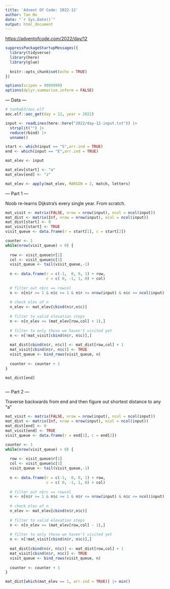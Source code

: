 ```yaml
---
title: 'Advent Of Code: 2022-12'
author: Tan Ho
date: "`r Sys.Date()`"
output: html_document
---
```


<https://adventofcode.com/2022/day/12>

```r
suppressPackageStartupMessages({
  library(tidyverse)
  library(here)
  library(glue)
  
  knitr::opts_chunk$set(echo = TRUE)
})

options(scipen = 9999999)
options(dplyr.summarise.inform = FALSE)
```

--- Data ---

```r
# tanho63/aoc.elf
aoc.elf::aoc_get(day = 12, year = 2022)
```

```r
input <- readLines(here::here("2022/day-12-input.txt")) |> 
  strsplit("") |> 
  reduce(rbind) |> 
  unname()

start <- which(input == "S",arr.ind = TRUE)
end <- which(input == "E",arr.ind = TRUE)

mat_elev <- input

mat_elev[start] <- "a"
mat_elev[end] <- "z"

mat_elev <- apply(mat_elev, MARGIN = 2, match, letters)
```

--- Part 1 ---

Noob re-learns Dijkstra's every single year. From scratch.

```r
mat_visit <- matrix(FALSE, nrow = nrow(input), ncol = ncol(input))
mat_dist <- matrix(Inf, nrow = nrow(input), ncol = ncol(input))
mat_dist[start] <- 0
mat_visit[start] <- TRUE
visit_queue <- data.frame(r = start[1], c = start[2])

counter <- 1
while(nrow(visit_queue) > 0) {
  
  row <- visit_queue$r[1]
  col <- visit_queue$c[1]
  visit_queue <- tail(visit_queue,-1)
  
  n <- data.frame(r = c(-1,  0, 0, 1) + row, 
                  c = c( 0, -1, 1, 0) + col)
  
  # filter out n$rc == rowcol
  n <- n[n$r >= 1 & n$c >= 1 & n$r <= nrow(input) & n$c <= ncol(input),]
  
  # check elev of n
  n_elev <- mat_elev[cbind(n$r,n$c)]
  
  # filter to valid elevation steps
  n <- n[n_elev <= (mat_elev[row,col] + 1),]
  
  # filter to only those we haven't visited yet
  n <- n[!mat_visit[cbind(n$r, n$c)],]
  
  mat_dist[cbind(n$r, n$c)] <- mat_dist[row,col] + 1
  mat_visit[cbind(n$r, n$c)] <- TRUE
  visit_queue <- bind_rows(visit_queue, n)
  
  counter <- counter + 1
}

mat_dist[end]

```
```r

```

--- Part 2 ---

Traverse backwards from end and then figure out shortest distance to any "a"

```r
mat_visit <- matrix(FALSE, nrow = nrow(input), ncol = ncol(input))
mat_dist <- matrix(Inf, nrow = nrow(input), ncol = ncol(input))
mat_dist[end] <- 0
mat_visit[end] <- TRUE
visit_queue <- data.frame(r = end[1], c = end[2])

counter <- 1
while(nrow(visit_queue) > 0) {
  
  row <- visit_queue$r[1]
  col <- visit_queue$c[1]
  visit_queue <- tail(visit_queue,-1)
  
  n <- data.frame(r = c(-1,  0, 0, 1) + row, 
                  c = c( 0, -1, 1, 0) + col)
  
  # filter out n$rc == rowcol
  n <- n[n$r >= 1 & n$c >= 1 & n$r <= nrow(input) & n$c <= ncol(input),]
  
  # check elev of n
  n_elev <- mat_elev[cbind(n$r,n$c)]
  
  # filter to valid elevation steps
  n <- n[n_elev >= (mat_elev[row,col] - 1),]
  
  # filter to only those we haven't visited yet
  n <- n[!mat_visit[cbind(n$r, n$c)],]
  
  mat_dist[cbind(n$r, n$c)] <- mat_dist[row,col] + 1
  mat_visit[cbind(n$r, n$c)] <- TRUE
  visit_queue <- bind_rows(visit_queue, n)
  
  counter <- counter + 1
}

mat_dist[which(mat_elev == 1, arr.ind = TRUE)] |> min()

```

